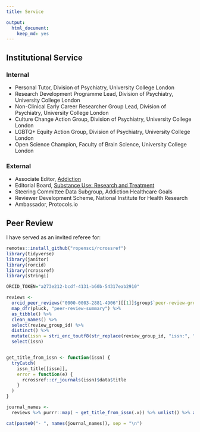 ```yaml
---
title: Service

output:
  html_document:
    keep_md: yes
---
```

## Institutional Service

### Internal

- Personal Tutor, Division of Psychiatry, University College London
- Research Development Programme Lead, Division of Psychiatry, University College London
- Non-Clinical Early Career Researcher Group Lead, Division of Psychiatry, University College London
- Culture Change Action Group, Division of Psychiatry, University College London
- LGBTQ+ Equity Action Group, Division of Psychiatry, University College London
- Open Science Champion, Faculty of Brain Science, University College London

### External

- Associate Editor, [Addiction](https://onlinelibrary.wiley.com/page/journal/13600443/homepage/editorialboard.html)
- Editorial Board, [Substance Use: Research and Treatment](https://journals.sagepub.com/editorial-board/SAT)
- Steering Committee Data Subgroup, Addiction Healthcare Goals 
- Reviewer Development Scheme, National Institute for Health Research
- Ambassador, Protocols.io

## Peer Review

I have served as an invited referee for:  

```r
remotes::install_github("ropensci/rcrossref")
library(tidyverse)
library(janitor)
library(rorcid)
library(rcrossref)
library(stringi)

ORCID_TOKEN="a273e212-bcdf-4131-b60b-54317eab2910"

reviews <-
  orcid_peer_reviews("0000-0003-2881-4906")[[1]]$group$`peer-review-group` %>%
  map_dfr(pluck, "peer-review-summary") %>%
  as_tibble() %>%
  clean_names() %>%
  select(review_group_id) %>%
  distinct() %>%
  mutate(issn = stri_enc_toutf8(str_replace(review_group_id, "issn:", ""))) %>%
  select(issn)


get_title_from_issn <- function(issn) {
  tryCatch(
    issn_title[[issn]],
    error = function(e) {
      rcrossref::cr_journals(issn)$data$title
    }
  )
}

journal_names <-
  reviews %>% purrr::map( ~ get_title_from_issn(.x)) %>% unlist() %>% as_tibble() %>% mutate(value = gsub("Men s", "Men's", value)) %>% mutate(sort_value = str_remove(value, regex("^(the|a|an)\\s+", ignore_case = TRUE))) %>% arrange(sort_value) %>% select(-sort_value) %>% mutate(value = str_squish(value)) %>% pivot_wider(names_from = value)

cat(paste0("- ", names(journal_names)), sep = "\n")
```  
